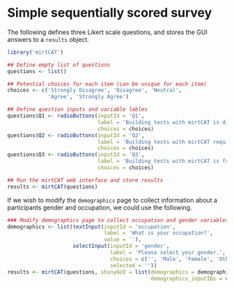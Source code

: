 Simple sequentially scored survey
======================================

The following defines three Likert scale questions, and stores the GUI answers to a `results` 
object.

```r
library('mirtCAT')

## Define empty list of questions
questions <- list()

## Potential choices for each item (can be unique for each item)
choices <- c('Strongly Disagree', 'Disagree', 'Neutral',
             'Agree', 'Strongly Agree')

## Define question inputs and variable lables
questions$Q1 <- radioButtons(inputId = 'Q1',
                             label = 'Building tests with mirtCAT is difficult.',
                             choices = choices)
questions$Q2 <- radioButtons(inputId = 'Q2',
                             label = 'Building tests with mirtCAT requires a lot of coding.',
                             choices = choices)
questions$Q3 <- radioButtons(inputId = 'Q3',
                             label = 'Building tests with mirtCAT is fantastic.',
                             choices = choices)

## Run the mirtCAT web interface and store results
results <- mirtCAT(questions)
```

If we wish to modify the `demographics` page to collect information about a 
participants gender and occupation, we could use the following.

```r
### Modify demographics page to collect occupation and gender variables ###
demographics <- list(textInput(inputId = 'occupation',
                               label = 'What is your occupation?',
                               value = ''),
                     selectInput(inputId = 'gender',
                                 label = 'Please select your gender.',
                                 choices = c('', 'Male', 'Female', 'Other'),
                                 selected = ''))
results <- mirtCAT(questions, shinyGUI = list(demographics = demographics,
                                              demographics_inputIDs = c('occupation', 'gender')))
```
